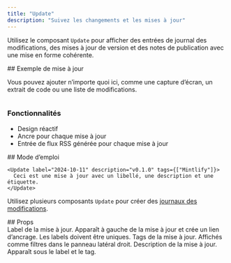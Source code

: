 ```yaml
---
title: "Update"
description: "Suivez les changements et les mises à jour"
---
```


Utilisez le composant `Update` pour afficher des entrées de journal des modifications, des mises à jour de version et des notes de publication avec une mise en forme cohérente.

<Update label="Exemple" description="v0.1.1">
  ## Exemple de mise à jour

  Vous pouvez ajouter n’importe quoi ici, comme une capture d’écran, un extrait de code ou une liste de modifications.

  <Frame>
    <img className="block" src="https://mintlify-assets.b-cdn.net/hero-light.png" alt="" />
  </Frame>

  ### Fonctionnalités

  * Design réactif
  * Ancre pour chaque mise à jour
  * Entrée de flux RSS générée pour chaque mise à jour
</Update>

<div id="how-to-use">
  ## Mode d’emploi
</div>

```mdx Update example
<Update label="2024-10-11" description="v0.1.0" tags={["Mintlify"]}>
  Ceci est une mise à jour avec un libellé, une description et une étiquette.
</Update>
```

Utilisez plusieurs composants `Update` pour créer des [journaux des modifications](/fr/create/changelogs).

<div id="props">
  ## Props
</div>

<ResponseField name="label" type="string" required>
  Label de la mise à jour. Apparaît à gauche de la mise à jour et crée un lien d’ancrage. Les labels doivent être uniques.
</ResponseField>

<ResponseField name="tags" type="string[]">
  Tags de la mise à jour. Affichés comme filtres dans le panneau latéral droit.
</ResponseField>

<ResponseField name="description" type="string">
  Description de la mise à jour. Apparaît sous le label et le tag.
</ResponseField>